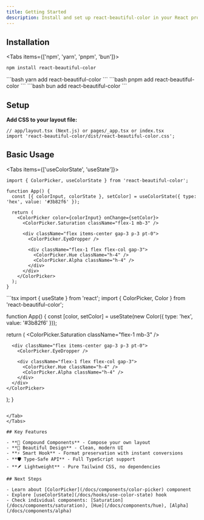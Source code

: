 ```yaml
---
title: Getting Started
description: Install and set up react-beautiful-color in your React project
---
```



## Installation

<Tabs items={['npm', 'yarn', 'pnpm', 'bun']}>
  <Tab value="npm">
  ```bash 
  npm install react-beautiful-color 
  ```
  </Tab>
  <Tab value="yarn">
  ```bash 
  yarn add react-beautiful-color 
  ```
  </Tab>
  <Tab value="pnpm">
  ```bash 
  pnpm add react-beautiful-color 
  ```
  </Tab>
  <Tab value="bun">
  ```bash 
  bun add react-beautiful-color 
  ```
  </Tab>
</Tabs>

## Setup

**Add CSS to your layout file:**

```tsx
// app/layout.tsx (Next.js) or pages/_app.tsx or index.tsx
import 'react-beautiful-color/dist/react-beautiful-color.css';
```

## Basic Usage

<Tabs items={['useColorState', 'useState']}>
<Tab value='useColorState'>
```tsx
import { ColorPicker, useColorState } from 'react-beautiful-color';

function App() {
  const [{ colorInput, colorState }, setColor] = useColorState({ type: 'hex', value: '#3b82f6' });

  return (
    <ColorPicker color={colorInput} onChange={setColor}>
      <ColorPicker.Saturation className="flex-1 mb-3" />

      <div className="flex items-center gap-3 p-3 pt-0">
        <ColorPicker.EyeDropper />

        <div className="flex-1 flex flex-col gap-3">
          <ColorPicker.Hue className="h-4" />
          <ColorPicker.Alpha className="h-4" />
        </div>
      </div>
    </ColorPicker>
  );
}
```
</Tab>
<Tab value='useState'>
```tsx
import { useState } from 'react';
import { ColorPicker, Color } from 'react-beautiful-color';

function App() {
  const [color, setColor] = useState(new Color({ type: 'hex', value: '#3b82f6' }));

  return (
    <ColorPicker color={color} onChange={setColor}>
      <ColorPicker.Saturation className="flex-1 mb-3" />

      <div className="flex items-center gap-3 p-3 pt-0">
        <ColorPicker.EyeDropper />

        <div className="flex-1 flex flex-col gap-3">
          <ColorPicker.Hue className="h-4" />
          <ColorPicker.Alpha className="h-4" />
        </div>
      </div>
    </ColorPicker>
  );
}
```

</Tab>
</Tabs>

## Key Features

- **🧩 Compound Components** - Compose your own layout
- **🎨 Beautiful Design** - Clean, modern UI
- **⚡ Smart Hook** - Format preservation with instant conversions
- **🛡️ Type-Safe API** - Full TypeScript support
- **🪶 Lightweight** - Pure Tailwind CSS, no dependencies

## Next Steps

- Learn about [ColorPicker](/docs/components/color-picker) component
- Explore [useColorState](/docs/hooks/use-color-state) hook
- Check individual components: [Saturation](/docs/components/saturation), [Hue](/docs/components/hue), [Alpha](/docs/components/alpha)
